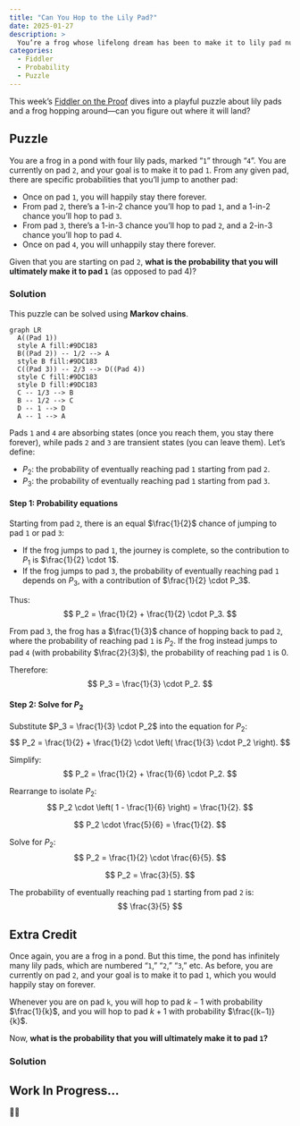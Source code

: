 ```yaml
---
title: "Can You Hop to the Lily Pad?"
date: 2025-01-27
description: >
  You’re a frog whose lifelong dream has been to make it to lily pad number 1. Do you have what it takes to realize this dream, or will random hopping lead you astray?
categories:
  - Fiddler
  - Probability
  - Puzzle
---
```


This week's [Fiddler on the Proof](https://thefiddler.substack.com/p/can-you-hop-to-the-lily-pad) dives into a playful puzzle about lily pads and a frog hopping around—can you figure out where it will land?

## Puzzle

You are a frog in a pond with four lily pads, marked “`1`” through “`4`”. You are currently on pad `2`, and your goal is to make it to pad `1`. From any given pad, there are specific probabilities that you’ll jump to another pad:

- Once on pad `1`, you will happily stay there forever.
- From pad `2`, there’s a 1-in-2 chance you’ll hop to pad `1`, and a 1-in-2 chance you’ll hop to pad `3`.
- From pad `3`, there’s a 1-in-3 chance you’ll hop to pad `2`, and a 2-in-3 chance you’ll hop to pad `4`.
- Once on pad `4`, you will unhappily stay there forever.

Given that you are starting on pad `2`, **what is the probability that you will ultimately make it to pad `1`** (as opposed to pad 4)?

### Solution

This puzzle can be solved using **Markov chains**.

```mermaid
graph LR
  A((Pad 1))
  style A fill:#9DC183
  B((Pad 2)) -- 1/2 --> A
  style B fill:#9DC183
  C((Pad 3)) -- 2/3 --> D((Pad 4))
  style C fill:#9DC183
  style D fill:#9DC183
  C -- 1/3 --> B
  B -- 1/2 --> C
  D -- 1 --> D
  A -- 1 --> A
```

Pads `1` and `4` are absorbing states (once you reach them, you stay there forever), while pads `2` and `3` are transient states (you can leave them). Let’s define:

- $P_2$: the probability of eventually reaching pad `1` starting from pad `2`.
- $P_3$: the probability of eventually reaching pad `1` starting from pad `3`.

#### Step 1: Probability equations

Starting from pad `2`, there is an equal $\frac{1}{2}$ chance of jumping to pad `1` or pad `3`:

- If the frog jumps to pad `1`, the journey is complete, so the contribution to $P_1$ is $\frac{1}{2} \cdot 1$.
- If the frog jumps to pad `3`, the probability of eventually reaching pad `1` depends on $P_3$, with a contribution of $\frac{1}{2} \cdot P_3$.

Thus:
$$
P_2 = \frac{1}{2} + \frac{1}{2} \cdot P_3.
$$

From pad `3`, the frog has a $\frac{1}{3}$ chance of hopping back to pad `2`, where the probability of reaching pad `1` is $P_2$. If the frog instead jumps to pad `4` (with probability $\frac{2}{3}$), the probability of reaching pad `1` is $0$.

Therefore:
$$
P_3 = \frac{1}{3} \cdot P_2.
$$

#### Step 2: Solve for $P_2$

Substitute $P_3 = \frac{1}{3} \cdot P_2$ into the equation for $P_2$:
$$
P_2 = \frac{1}{2} + \frac{1}{2} \cdot \left( \frac{1}{3} \cdot P_2 \right).
$$

Simplify:
$$
P_2 = \frac{1}{2} + \frac{1}{6} \cdot P_2.
$$

Rearrange to isolate $P_2$:
$$
P_2 \cdot \left( 1 - \frac{1}{6} \right) = \frac{1}{2}.
$$

$$
P_2 \cdot \frac{5}{6} = \frac{1}{2}.
$$

Solve for $P_2$:
$$
P_2 = \frac{1}{2} \cdot \frac{6}{5}.
$$

$$
P_2 = \frac{3}{5}.
$$

The probability of eventually reaching pad `1` starting from pad `2` is:
$$
\frac{3}{5}
$$

## Extra Credit

Once again, you are a frog in a pond. But this time, the pond has infinitely many lily pads, which are numbered “`1`,” “`2`,” “`3`,” etc. As before, you are currently on pad `2`, and your goal is to make it to pad `1`, which you would happily stay on forever.

Whenever you are on pad `k`, you will hop to pad $k−1$ with probability $\frac{1}{k}$, and you will hop to pad $k+1$ with probability $\frac{(k−1)}{k}$.

Now, **what is the probability that you will ultimately make it to pad `1`?**

### Solution

::: {.callout-note}
## Work In Progress…
🤔🧮
:::